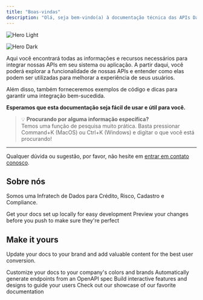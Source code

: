 ```yaml
---
title: "Boas-vindas"
description: "Olá, seja bem-vindo(a) à documentação técnica das APIs DataBox360 - Inteligência em Dados."
---
```


<img
  className="block dark:hidden"
  src="images/hero-light.png"
  alt="Hero Light"
  title="Hero Light"
/>

<img
  className="hidden dark:block"
  src="/images/hero-dark.png"
  alt="Hero Dark"
  title="Hero Dark"
/>

Aqui você encontrará todas as informações e recursos necessários para integrar nossas APIs em seu sistema ou aplicação. A partir daqui, você poderá explorar a funcionalidade de nossas APIs e entender como elas podem ser utilizadas para melhorar a experiência de seus usuários.

Além disso, também forneceremos exemplos de código e dicas para garantir uma integração bem-sucedida.

**Esperamos que esta documentação seja fácil de usar e útil para você.**

> 💡 **Procurando por alguma informação específica?**  
> Temos uma função de pesquisa muito prática. Basta pressionar Command+K (MacOS) ou Ctrl+K (Windows) e digitar o que você está procurando!

---

Qualquer dúvida ou sugestão, por favor, não hesite em [entrar em contato conosco](https://api.whatsapp.com/send/?phone=5531973049705&text&type=phone_number&app_absent=0).


## Sobre nós

Somos uma Infratech de Dados para Crédito, Risco, Cadastro e Compliance.

<CardGroup cols={2}>
  <Card title="Edit Your Docs" icon="pen-to-square" href="https://mintlify.com/docs/quickstart">
    Get your docs set up locally for easy development
  </Card>
  <Card title="Preview Changes" icon="image" href="https://mintlify.com/docs/development">
    Preview your changes before you push to make sure they're perfect
  </Card>
</CardGroup>

## Make it yours

Update your docs to your brand and add valuable content for the best user conversion.

<CardGroup cols={2}>
  <Card title="Customize Style" icon="palette" href="https://mintlify.com/docs/settings/global">
    Customize your docs to your company's colors and brands
  </Card>
  <Card title="Reference APIs" icon="code" href="https://mintlify.com/docs/api-playground/openapi">
    Automatically generate endpoints from an OpenAPI spec
  </Card>
  <Card title="Add Components" icon="screwdriver-wrench" href="https://mintlify.com/docs/content/components/accordions">
    Build interactive features and designs to guide your users
  </Card>
  <Card title="Get Inspiration" icon="stars" href="https://mintlify.com/customers">
    Check out our showcase of our favorite documentation
  </Card>
</CardGroup>